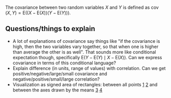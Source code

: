 The covariance between two random variables <math>X</math> and <math>Y</math> is defined as <math>\operatorname{cov}(X,Y) = \mathrm E((X - \mathrm E(X))(Y - \mathrm E(Y)))</math>.

==Questions/things to explain==

* A lot of explanations of covariance say things like "if the covariance is high, then the two variables vary together, so that when one is higher than average the other is as well". That sounds more like conditional expectation though, specifically <math>\mathrm E(Y - \mathrm E(Y) \mid X - \mathrm E(X))</math>. Can we express covariance in terms of this conditional language?
* Explain difference (in units, range of values) with correlation. Can we get positive/negative/large/small covariance and negative/positive/small/large correlation?
* Visualization as signed area of rectangles: between all points [https://stats.stackexchange.com/a/18200] [http://www.davidchudzicki.com/posts/covariance-as-signed-area-of-rectangles/] and between the axes drawn by the means [https://mbernste.github.io/files/notes/VisualizingVarianceCovariance.pdf] [https://stats.seandolinar.com/covariance-different-ways-to-explain/]
